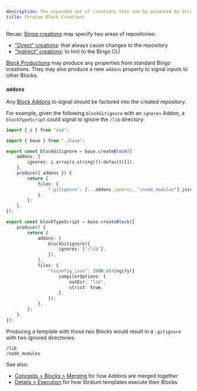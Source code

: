```yaml
---
description: The expanded set of creations that can be produced by Stratum Blocks.
title: Stratum Block Creations
---
```


Recap: [Bingo creations](/build/concepts/creations) may specify two areas of repositories:

- ["Direct" creations](/build/concepts/creations#direct-creations): that always cause changes to the repository
- ["Indirect" creations](/build/concepts/creations#indirect-creations): to hint to the Bingo CLI

[Block Productions](/engines/stratum/concepts/blocks) may produce any properties from standard Bingo creations.
They may also produce a new `addons` property to signal inputs to other Blocks.

### `addons`

Any [Block Addons](/engines/stratum/concepts/blocks#addons) to signal should be factored into the created repository.

For example, given the following `blockGitignore` with an `ignores` Addon, a `blockTypeScript` could signal to ignore the `/lib` directory:

```ts
import { z } from "zod";

import { base } from "./base";

export const blockGitignore = base.createBlock({
	addons: {
		ignores: z.array(z.string()).default([]),
	},
	produce({ addons }) {
		return {
			files: {
				".gitignore": [...addons.ignores, "/node_modules"].join("\n"),
			},
		};
	},
});

export const blockTypeScript = base.createBlock({
	produce() {
		return {
			addons: [
				blockGitignore({
					ignores: ["/lib"],
				}),
			],
			files: {
				"tsconfig.json": JSON.stringify({
					compilerOptions: {
						outDir: "lib",
						strict: true,
					},
				}),
			},
		};
	},
});
```

Producing a template with those two Blocks would result in a `.gitignore` with two ignored directories:

```plaintext title=".gitignore"
/lib
/node_modules
```

See also:

- [Concepts > Blocks > Merging](/engines/stratum/concepts/blocks#addons) for how Addons are merged together
- [Details > Execution](/engines/stratum/details/execution) for how Stratum templates execute their Blocks
